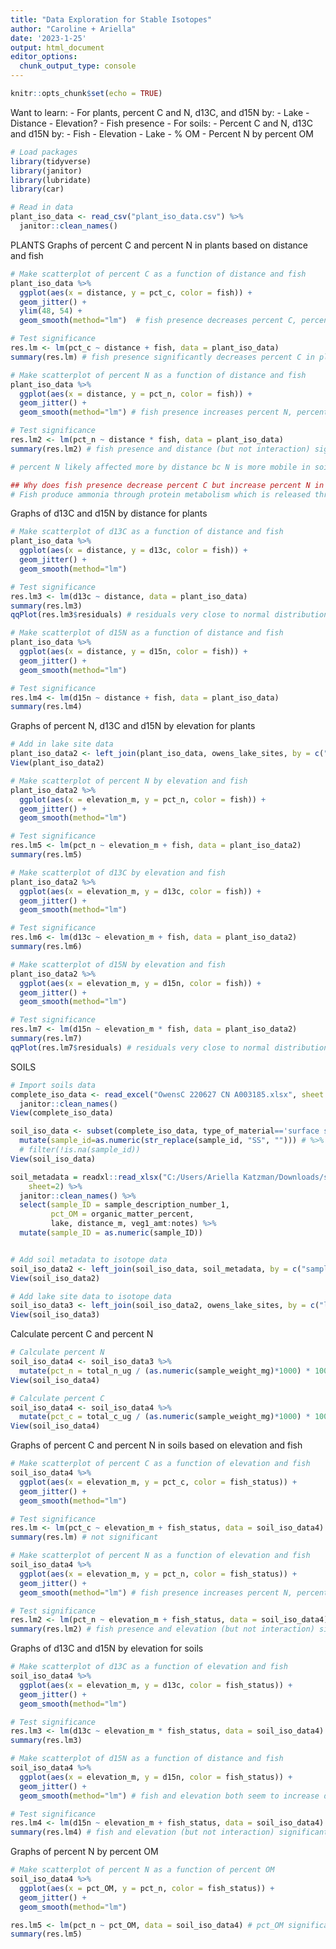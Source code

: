 ```yaml
---
title: "Data Exploration for Stable Isotopes"
author: "Caroline + Ariella"
date: '2023-1-25'
output: html_document
editor_options: 
  chunk_output_type: console
---
```


```r
knitr::opts_chunk$set(echo = TRUE)
```

Want to learn:
- For plants, percent C and N, d13C, and d15N by:
  - Lake
  - Distance
  - Elevation?
  - Fish presence
- For soils:
  - Percent C and N, d13C and d15N by:
    - Fish
    - Elevation
    - Lake
    - % OM
  - Percent N by percent OM

```r
# Load packages
library(tidyverse)
library(janitor)
library(lubridate)
library(car)

# Read in data
plant_iso_data <- read_csv("plant_iso_data.csv") %>% 
  janitor::clean_names()

```


PLANTS
Graphs of percent C and percent N in plants based on distance and fish
```r

# Make scatterplot of percent C as a function of distance and fish
plant_iso_data %>% 
  ggplot(aes(x = distance, y = pct_c, color = fish)) +
  geom_jitter() +
  ylim(48, 54) +
  geom_smooth(method="lm")  # fish presence decreases percent C, percent C decreases slightly over distance

# Test significance
res.lm <- lm(pct_c ~ distance + fish, data = plant_iso_data)
summary(res.lm) # fish presence significantly decreases percent C in plants

# Make scatterplot of percent N as a function of distance and fish  
plant_iso_data %>% 
  ggplot(aes(x = distance, y = pct_n, color = fish)) +
  geom_jitter() +
  geom_smooth(method="lm") # fish presence increases percent N, percent N increases with distance

# Test significance
res.lm2 <- lm(pct_n ~ distance * fish, data = plant_iso_data)
summary(res.lm2) # fish presence and distance (but not interaction) significantly increase percent N, distance more than fish presence

# percent N likely affected more by distance bc N is more mobile in soil

## Why does fish presence decrease percent C but increase percent N in plants?
# Fish produce ammonia through protein metabolism which is released through the gills -> increased N in water; more N in plants means less C

```

Graphs of d13C and d15N by distance for plants
```r
# Make scatterplot of d13C as a function of distance and fish
plant_iso_data %>% 
  ggplot(aes(x = distance, y = d13c, color = fish)) +
  geom_jitter() +
  geom_smooth(method="lm")

# Test significance
res.lm3 <- lm(d13c ~ distance, data = plant_iso_data)
summary(res.lm3)
qqPlot(res.lm3$residuals) # residuals very close to normal distribution

# Make scatterplot of d15N as a function of distance and fish
plant_iso_data %>% 
  ggplot(aes(x = distance, y = d15n, color = fish)) +
  geom_jitter() +
  geom_smooth(method="lm")

# Test significance
res.lm4 <- lm(d15n ~ distance + fish, data = plant_iso_data)
summary(res.lm4)

```

Graphs of percent N, d13C and d15N by elevation for plants
```r

# Add in lake site data
plant_iso_data2 <- left_join(plant_iso_data, owens_lake_sites, by = c("lake" = "lake_ID"))
View(plant_iso_data2)

# Make scatterplot of percent N by elevation and fish
plant_iso_data2 %>% 
  ggplot(aes(x = elevation_m, y = pct_n, color = fish)) +
  geom_jitter() +
  geom_smooth(method="lm")

# Test significance
res.lm5 <- lm(pct_n ~ elevation_m + fish, data = plant_iso_data2)
summary(res.lm5)

# Make scatterplot of d13C by elevation and fish
plant_iso_data2 %>% 
  ggplot(aes(x = elevation_m, y = d13c, color = fish)) +
  geom_jitter() +
  geom_smooth(method="lm")

# Test significance
res.lm6 <- lm(d13c ~ elevation_m + fish, data = plant_iso_data2)
summary(res.lm6)

# Make scatterplot of d15N by elevation and fish
plant_iso_data2 %>% 
  ggplot(aes(x = elevation_m, y = d15n, color = fish)) +
  geom_jitter() +
  geom_smooth(method="lm")

# Test significance
res.lm7 <- lm(d15n ~ elevation_m * fish, data = plant_iso_data2)
summary(res.lm7)
qqPlot(res.lm7$residuals) # residuals very close to normal distribution

```


SOILS
```r
# Import soils data
complete_iso_data <- read_excel("OwensC 220627 CN A003185.xlsx", sheet = "Samples") %>%
  janitor::clean_names()
View(complete_iso_data)

soil_iso_data <- subset(complete_iso_data, type_of_material=='surface soil') %>%
  mutate(sample_id=as.numeric(str_replace(sample_id, "SS", ""))) # %>%
  # filter(!is.na(sample_id))
View(soil_iso_data)

soil_metadata = readxl::read_xlsx("C:/Users/Ariella Katzman/Downloads/soil_edited_2021.xlsx", 
    sheet=2) %>%
  janitor::clean_names() %>%
  select(sample_ID = sample_description_number_1,
         pct_OM = organic_matter_percent,
         lake, distance_m, veg1_amt:notes) %>%
  mutate(sample_ID = as.numeric(sample_ID))


# Add soil metadata to isotope data
soil_iso_data2 <- left_join(soil_iso_data, soil_metadata, by = c("sample_id" = "sample_ID"))
View(soil_iso_data2)

# Add lake site data to isotope data
soil_iso_data3 <- left_join(soil_iso_data2, owens_lake_sites, by = c("lake" = "lake_ID"))
View(soil_iso_data3)

```

Calculate percent C and percent N
```r
# Calculate percent N
soil_iso_data4 <- soil_iso_data3 %>%
  mutate(pct_n = total_n_ug / (as.numeric(sample_weight_mg)*1000) * 100)
View(soil_iso_data4)

# Calculate percent C
soil_iso_data4 <- soil_iso_data4 %>%
  mutate(pct_c = total_c_ug / (as.numeric(sample_weight_mg)*1000) * 100)
View(soil_iso_data4)

```

Graphs of percent C and percent N in soils based on elevation and fish
```r
# Make scatterplot of percent C as a function of elevation and fish
soil_iso_data4 %>% 
  ggplot(aes(x = elevation_m, y = pct_c, color = fish_status)) +
  geom_jitter() +
  geom_smooth(method="lm")

# Test significance
res.lm <- lm(pct_c ~ elevation_m + fish_status, data = soil_iso_data4)
summary(res.lm) # not significant

# Make scatterplot of percent N as a function of elevation and fish  
soil_iso_data4 %>% 
  ggplot(aes(x = elevation_m, y = pct_n, color = fish_status)) +
  geom_jitter() +
  geom_smooth(method="lm") # fish presence increases percent N, percent N increases with elevation

# Test significance
res.lm2 <- lm(pct_n ~ elevation_m + fish_status, data = soil_iso_data4)
summary(res.lm2) # fish presence and elevation (but not interaction) significantly increase percent N
```

Graphs of d13C and d15N by elevation for soils
```r
# Make scatterplot of d13C as a function of elevation and fish
soil_iso_data4 %>% 
  ggplot(aes(x = elevation_m, y = d13c, color = fish_status)) +
  geom_jitter() +
  geom_smooth(method="lm")

# Test significance
res.lm3 <- lm(d13c ~ elevation_m * fish_status, data = soil_iso_data4) # elevation and fish status both (and interaction) significantly increase d13c, elevation more than fish status
summary(res.lm3)

# Make scatterplot of d15N as a function of distance and fish
soil_iso_data4 %>% 
  ggplot(aes(x = elevation_m, y = d15n, color = fish_status)) +
  geom_jitter() +
  geom_smooth(method="lm") # fish and elevation both seem to increase d15n

# Test significance
res.lm4 <- lm(d15n ~ elevation_m + fish_status, data = soil_iso_data4)
summary(res.lm4) # fish and elevation (but not interaction) significantly increase d15n in soils

```

Graphs of percent N by percent OM
```r
# Make scatterplot of percent N as a function of percent OM
soil_iso_data4 %>% 
  ggplot(aes(x = pct_OM, y = pct_n, color = fish_status)) +
  geom_jitter() +
  geom_smooth(method="lm")

res.lm5 <- lm(pct_n ~ pct_OM, data = soil_iso_data4) # pct_OM significantly increases pct_n in soils
summary(res.lm5)
```


